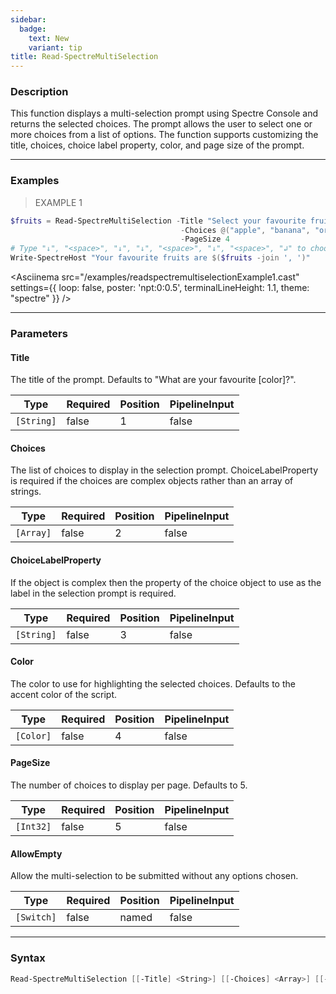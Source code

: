 ```yaml
---
sidebar:
  badge:
    text: New
    variant: tip
title: Read-SpectreMultiSelection
---
```





### Description

This function displays a multi-selection prompt using Spectre Console and returns the selected choices. The prompt allows the user to select one or more choices from a list of options. The function supports customizing the title, choices, choice label property, color, and page size of the prompt.

---

### Examples
> EXAMPLE 1

```powershell
$fruits = Read-SpectreMultiSelection -Title "Select your favourite fruits" `
                                      -Choices @("apple", "banana", "orange", "pear", "strawberry", "durian", "lemon") `
                                      -PageSize 4
# Type "↓", "<space>", "↓", "↓", "<space>", "↓", "<space>", "↲" to choose banana, pear and strawberry
Write-SpectreHost "Your favourite fruits are $($fruits -join ', ')"
```
<Asciinema
    src="/examples/readspectremultiselectionExample1.cast"
    settings={{
        loop: false,
        poster: 'npt:0:0.5',
        terminalLineHeight: 1.1,
        theme: "spectre"
    }}
/>

---

### Parameters
#### **Title**
The title of the prompt. Defaults to "What are your favourite [color]?".

|Type      |Required|Position|PipelineInput|
|----------|--------|--------|-------------|
|`[String]`|false   |1       |false        |

#### **Choices**
The list of choices to display in the selection prompt. ChoiceLabelProperty is required if the choices are complex objects rather than an array of strings.

|Type     |Required|Position|PipelineInput|
|---------|--------|--------|-------------|
|`[Array]`|false   |2       |false        |

#### **ChoiceLabelProperty**
If the object is complex then the property of the choice object to use as the label in the selection prompt is required.

|Type      |Required|Position|PipelineInput|
|----------|--------|--------|-------------|
|`[String]`|false   |3       |false        |

#### **Color**
The color to use for highlighting the selected choices. Defaults to the accent color of the script.

|Type     |Required|Position|PipelineInput|
|---------|--------|--------|-------------|
|`[Color]`|false   |4       |false        |

#### **PageSize**
The number of choices to display per page. Defaults to 5.

|Type     |Required|Position|PipelineInput|
|---------|--------|--------|-------------|
|`[Int32]`|false   |5       |false        |

#### **AllowEmpty**
Allow the multi-selection to be submitted without any options chosen.

|Type      |Required|Position|PipelineInput|
|----------|--------|--------|-------------|
|`[Switch]`|false   |named   |false        |

---

### Syntax
```powershell
Read-SpectreMultiSelection [[-Title] <String>] [[-Choices] <Array>] [[-ChoiceLabelProperty] <String>] [[-Color] <Color>] [[-PageSize] <Int32>] [-AllowEmpty] [<CommonParameters>]
```
